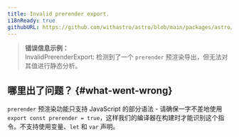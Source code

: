 ```yaml
---
title: Invalid prerender export.
i18nReady: true
githubURL: https://github.com/withastro/astro/blob/main/packages/astro/src/core/errors/errors-data.ts
---
```


> **错误信息示例：**<br/>
InvalidPrerenderExport: 检测到了一个 `prerender` 预渲染导出，但无法对其值进行静态分析。

## 哪里出了问题？ \{#what-went-wrong\}

`prerender` 预渲染功能只支持 JavaScript 的部分语法 - 请确保一字不差地使用 `export const prerender = true`，这样我们的编译器在构建时才能识别这个指令。不支持使用变量、`let` 和 `var` 声明。
